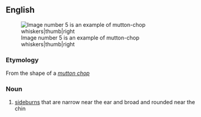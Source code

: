==English==
[[Image:Baerte ohne text.jpg|Image number 5 is an example of mutton-chop whiskers|thumb|right]]

===Etymology===
From the shape of a ''[[mutton chop]]''

===Noun===
{{en-noun|sg=[[mutton]]-[[chop]] [[whiskers]]|-}}

# [[sideburns]] that are narrow near the ear and broad and rounded near the chin
